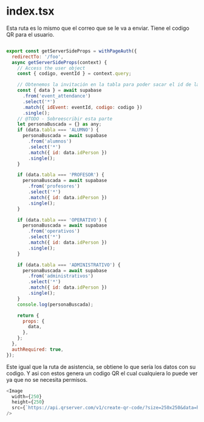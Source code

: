 # index.tsx

Esta ruta es lo mismo que el correo que se le va a enviar. Tiene el codigo QR para el usuario.

```js

export const getServerSideProps = withPageAuth({
  redirectTo: '/foo',
  async getServerSideProps(context) {
    // Access the user object
    const { codigo, eventId } = context.query;

    // Obtenemos la invitación en la tabla para poder sacar el id de la persona en su tabla
    const { data } = await supabase
      .from('event_attendance')
      .select('*')
      .match({ idEvent: eventId, codigo: codigo })
      .single();
    // @TODO - Sobreescribir esta parte
    let personaBuscada = {} as any;
    if (data.tabla === 'ALUMNO') {
      personaBuscada = await supabase
        .from('alumnos')
        .select('*')
        .match({ id: data.idPerson })
        .single();
    }

    if (data.tabla === 'PROFESOR') {
      personaBuscada = await supabase
        .from('profesores')
        .select('*')
        .match({ id: data.idPerson })
        .single();
    }

    if (data.tabla === 'OPERATIVO') {
      personaBuscada = await supabase
        .from('operativos')
        .select('*')
        .match({ id: data.idPerson })
        .single();
    }

    if (data.tabla === 'ADMINISTRATIVO') {
      personaBuscada = await supabase
        .from('administrativos')
        .select('*')
        .match({ id: data.idPerson })
        .single();
    }
    console.log(personaBuscada);

    return {
      props: {
        data,
      },
    };
  },
  authRequired: true,
});
```

Este igual que la ruta de asistencia, se obtiene lo que sería los datos con su codigo.
Y asi con estos genera un codigo QR el cual cualquiera lo puede ver ya que no se necesita permisos.

```js
<Image
  width={250}
  height={250}
  src={`https://api.qrserver.com/v1/create-qr-code/?size=250x250&data=https://eventos-poli-nxt-f1gq.vercel.app/eventos/${eventId}/${codigo}/asistencia`}
/>
```
